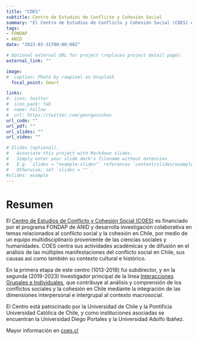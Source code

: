 ```yaml
---
title: "COES"
subtitle: Centro de Estudios de Conflicto y Cohesión Social 
summary: "El Centro de Estudios de Conflicto y Cohesión Social (COES) es financiado por el programa FONDAP de ANID y  desarrolla investigación colaborativa en temas relacionados al conflicto social y la cohesión en Chile, por medio de un equipo multidisciplinario proveniente de las ciencias sociales y humanidades. "
tags:
- FONDAP
- ANID
date: "2023-03-31T00:00:00Z"

# Optional external URL for project (replaces project detail page).
external_link: ""

image:
#  caption: Photo by rawpixel on Unsplash
  focal_point: Smart

links:
#- icon: twitter
#  icon_pack: fab
#  name: Follow
#  url: https://twitter.com/georgecushen
url_code: ""
url_pdf: ""
url_slides: ""
url_video: ""

# Slides (optional).
#   Associate this project with Markdown slides.
#   Simply enter your slide deck's filename without extension.
#   E.g. `slides = "example-slides"` references `content/slides/example-slides.md`.
#   Otherwise, set `slides = ""`.
#slides: example
---
```

# Resumen

El [Centro de Estudios de Conflicto y Cohesión Social (COES)](https://coes.cl/) es financiado por el programa FONDAP de ANID y  desarrolla investigación colaborativa en temas relacionados al conflicto social y la cohesión en Chile, por medio de un equipo multidisciplinario proveniente de las ciencias sociales y humanidades. COES centra sus actividades académicas y de difusión en el análisis de las múltiples manifestaciones del conflicto social en Chile, sus causas así como también su contexto cultural e histórico.

En la primera etapa de este centro (1013-2018) fui subdirector, y en la segunda (2019-2023) Investigador principal de la línea [Interacciones Grupales e Individuales](https://coes.cl/interacciones-grupales-e-individuales/), que contribuye al análisis y comprensión de los conflictos sociales y la cohesión en Chile mediante la integración de las dimensiones interpersonal e intergrupal al contexto macrosocial.

El Centro está patrocinado por la Universidad de Chile y la Pontificia Universidad Católica de Chile, y como instituciones asociadas se encuentran la Universidad Diego Portales y la Universidad Adolfo Ibáñez.

Mayor información en [coes.cl](https://coes.cl/)
